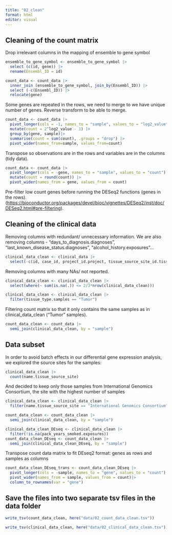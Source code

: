 ```yaml
---
title: "02_clean"
format: html
editor: visual
---
```


## Cleaning of the count matrix

Drop irrelevant columns in the mapping of ensemble to gene symbol

```r
ensemble_to_gene_symbol <- ensemble_to_gene_symbol |>
  select (c(id, gene)) |>
  rename(Ensembl_ID = id)
```

```r
count_data <- count_data |>
  inner_join (ensemble_to_gene_symbol, join_by(Ensembl_ID)) |>
  select (-c(Ensembl_ID)) |>
  relocate(gene)
```

Some genes are repeated in the rows, we need to merge to we have unique number of genes. Reverse transform to be able to merge.

```r
count_data <- count_data |>
  pivot_longer(cols = -1, names_to = "sample", values_to = "log2_value") |>
  mutate(count = 2^log2_value - 1) |>
  group_by(gene, sample)|>
  summarise(count = sum(count), .groups = "drop") |>
  pivot_wider(names_from=sample, values_from=count)
```

Transpose so observations are in the rows and variables are in the columns (tidy data).

```r
count_data <- count_data |>
  pivot_longer(cols = -gene, names_to = "sample", values_to = "count") |>
  mutate(count = round(count)) |>
  pivot_wider(names_from = gene, values_from = count)
```

Pre-filter low count genes before running the DESeq2 functions (genes in the rows). (<https://bioconductor.org/packages/devel/bioc/vignettes/DESeq2/inst/doc/DESeq2.html#pre-filtering>).

## Cleaning of the clinical data

Removing columns with redundant/ unnecessary information. We are also removing columns - "days_to_diagnosis.diagnoses", "last_known_disease_status.diagnoses", "alcohol_history.exposures"...

```r
clinical_data_clean <- clinical_data |>
  select(-c(id, case_id, project_id.project, tissue_source_site_id.tissue_source_site, project.tissue_source_site, bcr_id.tissue_source_site, days_to_diagnosis.diagnoses, last_known_disease_status.diagnoses, alcohol_history.exposures, name.program.project, name.project, classification_of_tumor.diagnoses, tumor_grade.diagnoses, progression_or_recurrence.diagnoses, treatment_id.treatments.diagnoses, submitter_id.treatments.diagnoses, created_datetime.treatments.diagnoses, updated_datetime.treatments.diagnoses, sample_id.samples, composition.samples, pathology_report_uuid.samples, specimen_type.samples))
```

Removing columns with many NAs/ not reported.

```r
clinical_data_clean <- clinical_data_clean |>
  select(where(~ sum(is.na(.)) <= 2/3*nrow(clinical_data_clean)))
```

```r
clinical_data_clean <- clinical_data_clean |>
  filter(tissue_type.samples == "Tumor")
```

Filtering count matrix so that it only contains the same samples as in clinical_data_clean ("Tumor" samples).

```r
count_data_clean <- count_data |>
  semi_join(clinical_data_clean, by = "sample")
```

## Data subset

In order to avoid batch effects in our differential gene expression analysis, we explored the source sites for the samples:

```r
clinical_data_clean |> 
  count(name.tissue_source_site)
```

And decided to keep only those samples from International Genomics Consortium, the site with the highest number of samples

```r
clinical_data_clean <- clinical_data_clean |> 
  filter(name.tissue_source_site == "International Genomics Consortium" )

```

```r
count_data_clean <- count_data_clean |>
  semi_join(clinical_data_clean, by = "sample")
```

```r
clinical_data_clean_DEseq <- clinical_data_clean |> 
  filter(!is.na(pack_years_smoked.exposures))
count_data_clean_DEseq <- count_data_clean |>
  semi_join(clinical_data_clean_DEseq, by = "sample")
```

Transpose count data matrix to fit DEseq2 format: genes as rows and samples as columns

```r
count_data_clean_DEseq_trans <- count_data_clean_DEseq |>
  pivot_longer(cols = -sample, names_to = "gene", values_to = "count") |>
  pivot_wider(names_from = sample, values_from = count)|>
  column_to_rownames(var = "gene")
```

## Save the files into two separate tsv files in the data folder

```r
write_tsv(count_data_clean, here("data/02_count_data_clean.tsv"))
```

```r
write_tsv(clinical_data_clean, here("data/02_clinical_data_clean.tsv"))
```
